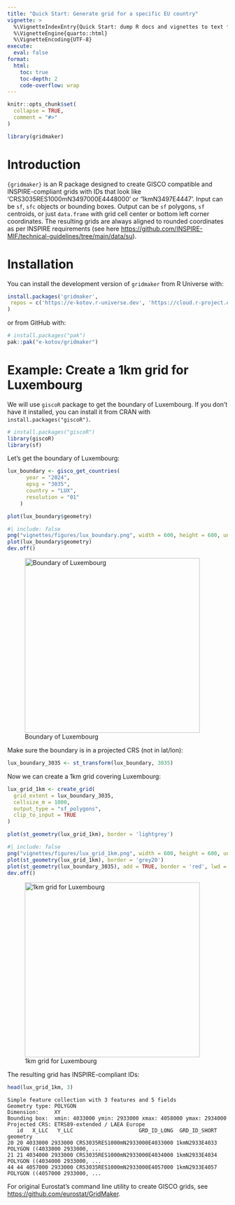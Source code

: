 ```yaml
---
title: "Quick Start: Generate grid for a specific EU country"
vignette: >
  %\VignetteIndexEntry{Quick Start: dump R docs and vignettes to text files for LLMs}
  %\VignetteEngine{quarto::html}
  %\VignetteEncoding{UTF-8}
execute:
  eval: false
format:
  html:
    toc: true
    toc-depth: 2
    code-overflow: wrap
---
```


```r
knitr::opts_chunk$set(
  collapse = TRUE,
  comment = "#>"
)
```

```r
library(gridmaker)
```

# Introduction

`{gridmaker}` is an R package designed to create GISCO compatible and INSPIRE-compliant grids with IDs that look like 'CRS3035RES1000mN3497000E4448000' or '1kmN3497E4447'. Input can be `sf`, `sfc` objects or bounding boxes. Output can be `sf` polygons, `sf` centroids, or just `data.frame` with grid cell center or bottom left corner coordinates. The resulting grids are always aligned to rounded coordinates as per INSPIRE requirements (see here [https://github.com/INSPIRE-MIF/technical-guidelines/tree/main/data/su](https://github.com/INSPIRE-MIF/technical-guidelines/tree/main/data/su)).

# Installation

<!-- 
Install the latest stable release of `gridmaker` from CRAN with:

```r
install.packages("gridmaker")
```
 -->

You can install the development version of `gridmaker` from R Universe with:

```r
install.packages('gridmaker',
 repos = c('https://e-kotov.r-universe.dev', 'https://cloud.r-project.org')
)
```

or from GitHub with:

```r
# install.packages("pak")
pak::pak("e-kotov/gridmaker")
```

# Example: Create a 1km grid for Luxembourg

We will use `giscoR` package to get the boundary of Luxembourg. If you don't have it installed, you can install it from CRAN with `install.packages("giscoR")`.

```r
# install.packages("giscoR")
library(giscoR)
library(sf)
```

Let's get the boundary of Luxembourg:

```r
lux_boundary <- gisco_get_countries(
      year = "2024",
      epsg = "3035",
      country = "LUX",
      resolution = "01"
    )

plot(lux_boundary$geometry)
```


```r
#| include: false
png("vignettes/figures/lux_boundary.png", width = 600, height = 600, units = "px")
plot(lux_boundary$geometry)
dev.off()
```

![Boundary of Luxembourg](figures/lux_boundary.png){width=400px alt="Boundary of Luxembourg"}

Make sure the boundary is in a projected CRS (not in lat/lon):

```r
lux_boundary_3035 <- st_transform(lux_boundary, 3035)
```

Now we can create a 1km grid covering Luxembourg:


```r
lux_grid_1km <- create_grid(
  grid_extent = lux_boundary_3035,
  cellsize_m = 1000,
  output_type = "sf_polygons",
  clip_to_input = TRUE
)
```

```r
plot(st_geometry(lux_grid_1km), border = 'lightgrey')
```


```r
#| include: false
png("vignettes/figures/lux_grid_1km.png", width = 600, height = 600, units = "px")
plot(st_geometry(lux_grid_1km), border = 'grey20')
plot(st_geometry(lux_boundary_3035), add = TRUE, border = 'red', lwd = 2)
dev.off()
```


![1km grid for Luxembourg](figures/lux_grid_1km.png){width=400px alt="1km grid for Luxembourg"}

The resulting grid has INSPIRE-compliant IDs:

```r
head(lux_grid_1km, 3)
```

```
Simple feature collection with 3 features and 5 fields
Geometry type: POLYGON
Dimension:     XY
Bounding box:  xmin: 4033000 ymin: 2933000 xmax: 4058000 ymax: 2934000
Projected CRS: ETRS89-extended / LAEA Europe
   id   X_LLC   Y_LLC                     GRD_ID_LONG  GRD_ID_SHORT                       geometry
20 20 4033000 2933000 CRS3035RES1000mN2933000E4033000 1kmN2933E4033 POLYGON ((4033000 2933000, ...
21 21 4034000 2933000 CRS3035RES1000mN2933000E4034000 1kmN2933E4034 POLYGON ((4034000 2933000, ...
44 44 4057000 2933000 CRS3035RES1000mN2933000E4057000 1kmN2933E4057 POLYGON ((4057000 2933000, ...
```

::: callout-note
For original Eurostat's command line utility to create GISCO grids, see [https://github.com/eurostat/GridMaker](https://github.com/eurostat/GridMaker).
:::
